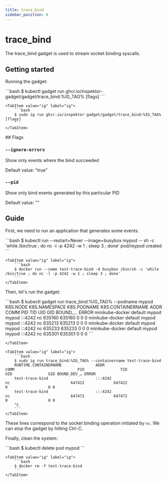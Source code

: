 ```yaml
---
title: trace_bind
sidebar_position: 0
---
```



# trace_bind

The trace_bind gadget is used to stream socket binding syscalls.

## Getting started

Running the gadget:

<Tabs groupId="env">
    <TabItem value="kubectl-gadget" label="kubectl gadget">
        ```bash
        $ kubectl gadget run ghcr.io/inspektor-gadget/gadget/trace_bind:%IG_TAG% [flags]
        ```
    </TabItem>

    <TabItem value="ig" label="ig">
        ```bash
        $ sudo ig run ghcr.io/inspektor-gadget/gadget/trace_bind:%IG_TAG% [flags]
        ```
    </TabItem>
</Tabs>
## Flags

### `--ignore-errors`

Show only events where the bind succeeded

Default value: "true"

### `--pid`

Show only bind events generated by this particular PID

Default value: ""

## Guide

First, we need to run an application that generates some events.

<Tabs groupId="env">
    <TabItem value="kubectl-gadget" label="kubectl gadget">
        ```bash
        $ kubectl run --restart=Never --image=busybox mypod -- sh -c 'while /bin/true ; do nc -l -p 4242 -w 1 ; sleep 3 ; done'
        pod/mypod created
        ```
    </TabItem>

    <TabItem value="ig" label="ig">
        ```bash
        $ docker run --name test-trace-bind -d busybox /bin/sh -c 'while /bin/true ; do nc -l -p 4242 -w 1 ; sleep 3 ; done'
        ```
    </TabItem>
</Tabs>

Then, let's run the gadget:

<Tabs groupId="env">
    <TabItem value="kubectl-gadget" label="kubectl gadget">
        ```bash
        $ kubectl gadget run trace_bind:%IG_TAG% --podname mypod
        K8S.NODE            K8S.NAMESPACE            K8S.PODNAME              K8S.CONTAINERNAME        ADDR                       COMM                    PID           TID          UID          GID BOUND_… ERROR
        minikube-docker     default                  mypod                    mypod                    :::4242                    nc                   635160        635160            0            0 0
        minikube-docker     default                  mypod                    mypod                    :::4242                    nc                   635213        635213            0            0 0
        minikube-docker     default                  mypod                    mypod                    :::4242                    nc                   635233        635233            0            0 0
        minikube-docker     default                  mypod                    mypod                    :::4242                    nc                   635301        635301            0            0 0
        ```

    </TabItem>

    <TabItem value="ig" label="ig">
        ```bash
        $ sudo ig run trace_bind:%IG_TAG% --containername test-trace-bind
        RUNTIME.CONTAINERNAME               ADDR                                  COMM                            PID                TID                UID                GID BOUND_DEV_… ERROR
        test-trace-bind                     :::4242                               nc                           647422             647422                  0                  0 0
        test-trace-bind                     :::4242                               nc                           647472             647472                  0                  0 0
        ^C
        ```
    </TabItem>
</Tabs>

These lines correspond to the socket binding operation initiated by `nc`.
We can stop the gadget by hitting Ctrl-C.

Finally, clean the system:

<Tabs groupId="env">
    <TabItem value="kubectl-gadget" label="kubectl gadget">
        ```bash
        $ kubectl delete pod mypod
        ```
    </TabItem>

    <TabItem value="ig" label="ig">
        ```bash
        $ docker rm -f test-trace-bind
        ```
    </TabItem>
</Tabs>
